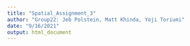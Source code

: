 ```yaml
---
title: "Spatial_Assignment_3"
author: "Group22: Jeb Polstein, Matt Khinda, Yoji Toriumi"
date: "9/16/2021"
output: html_document
---
```


```r

```

##


```r

```

## 



```r

```


